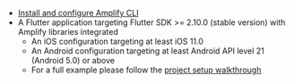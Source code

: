 * [Install and configure Amplify CLI](/[platform]/tools/cli/start/set-up-cli/)
* A Flutter application targeting Flutter SDK >= 2.10.0 (stable version) with Amplify libraries integrated
  * An iOS configuration targeting at least iOS 11.0
  * An Android configuration targeting at least Android API level 21 (Android 5.0) or above
  * For a full example please follow the [project setup walkthrough](/[platform]/prev/start/project-setup/create-application/)
